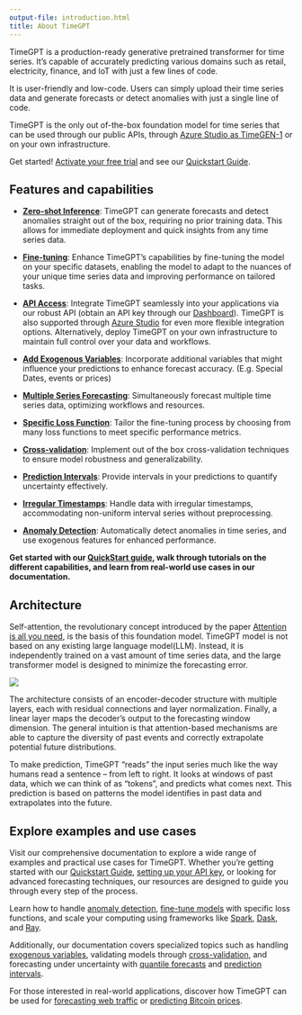 ```yaml
---
output-file: introduction.html
title: About TimeGPT
---
```



TimeGPT is a production-ready generative pretrained transformer for time
series. It’s capable of accurately predicting various domains such as
retail, electricity, finance, and IoT with just a few lines of code.

It is user-friendly and low-code. Users can simply upload their time
series data and generate forecasts or detect anomalies with just a
single line of code.

TimeGPT is the only out of-the-box foundation model for time series that
can be used through our public APIs, through [Azure Studio as
TimeGEN-1](https://techcommunity.microsoft.com/t5/ai-machine-learning-blog/announcing-timegen-1-in-azure-ai-leap-forward-in-time-series/ba-p/4140446)
or on your own infrastructure.

Get started! [Activate your free
trial](https://dashboard.nixtla.io/freetrial) and see our [Quickstart
Guide](https://docs.nixtla.io/docs/getting-started-timegpt_quickstart).

## Features and capabilities

-   **[Zero-shot
    Inference](https://docs.nixtla.io/docs/capabilities-forecast-quickstart)**:
    TimeGPT can generate forecasts and detect anomalies straight out of
    the box, requiring no prior training data. This allows for immediate
    deployment and quick insights from any time series data.

-   **[Fine-tuning](https://docs.nixtla.io/docs/tutorials-fine_tuning)**:
    Enhance TimeGPT’s capabilities by fine-tuning the model on your
    specific datasets, enabling the model to adapt to the nuances of
    your unique time series data and improving performance on tailored
    tasks.

-   **[API Access](https://dashboard.nixtla.io/sign_in)**: Integrate
    TimeGPT seamlessly into your applications via our robust API (obtain
    an API key through our
    [Dashboard](https://dashboard.nixtla.io/sign_in)). TimeGPT is also
    supported through [Azure
    Studio](https://docs.nixtla.io/docs/deployment-azureai) for even
    more flexible integration options. Alternatively, deploy TimeGPT on
    your own infrastructure to maintain full control over your data and
    workflows.

-   **[Add Exogenous
    Variables](https://docs.nixtla.io/docs/tutorials-exogenous_variables)**:
    Incorporate additional variables that might influence your
    predictions to enhance forecast accuracy. (E.g. Special Dates,
    events or prices)

-   **[Multiple Series
    Forecasting](https://docs.nixtla.io/docs/tutorials-multiple_series_forecasting)**:
    Simultaneously forecast multiple time series data, optimizing
    workflows and resources.

-   **[Specific Loss
    Function](https://docs.nixtla.io/docs/tutorials-fine_tuning_with_a_specific_loss_function)**:
    Tailor the fine-tuning process by choosing from many loss functions
    to meet specific performance metrics.

-   **[Cross-validation](https://docs.nixtla.io/docs/tutorials-cross_validation)**:
    Implement out of the box cross-validation techniques to ensure model
    robustness and generalizability.

-   **[Prediction
    Intervals](https://docs.nixtla.io/docs/tutorials-prediction_intervals)**:
    Provide intervals in your predictions to quantify uncertainty
    effectively.

-   **[Irregular
    Timestamps](https://docs.nixtla.io/docs/capabilities-forecast-irregular_timestamps)**:
    Handle data with irregular timestamps, accommodating non-uniform
    interval series without preprocessing.

-   **[Anomaly
    Detection](https://docs.nixtla.io/docs/tutorials-anomaly_detection)**:
    Automatically detect anomalies in time series, and use exogenous
    features for enhanced performance.

**Get started with our [QuickStart
guide](https://docs.nixtla.io/docs/getting-started-timegpt_quickstart),
walk through tutorials on the different capabilities, and learn from
real-world use cases in our documentation.**

## Architecture

Self-attention, the revolutionary concept introduced by the paper
[Attention is all you need](https://arxiv.org/abs/1706.03762), is the
basis of this foundation model. TimeGPT model is not based on any
existing large language model(LLM). Instead, it is independently trained
on a vast amount of time series data, and the large transformer model is
designed to minimize the forecasting error.

<img src="https://github.com/Nixtla/nixtla/blob/main/nbs/img/timegpt_archi.png?raw=true" />

The architecture consists of an encoder-decoder structure with multiple
layers, each with residual connections and layer normalization. Finally,
a linear layer maps the decoder’s output to the forecasting window
dimension. The general intuition is that attention-based mechanisms are
able to capture the diversity of past events and correctly extrapolate
potential future distributions.

To make prediction, TimeGPT “reads” the input series much like the way
humans read a sentence – from left to right. It looks at windows of past
data, which we can think of as “tokens”, and predicts what comes next.
This prediction is based on patterns the model identifies in past data
and extrapolates into the future.

## Explore examples and use cases

Visit our comprehensive documentation to explore a wide range of
examples and practical use cases for TimeGPT. Whether you’re getting
started with our [Quickstart
Guide](https://docs.nixtla.io/docs/getting-started-timegpt_quickstart),
[setting up your API
key](https://docs.nixtla.io/docs/getting-started-setting_up_your_api_key),
or looking for advanced forecasting techniques, our resources are
designed to guide you through every step of the process.

Learn how to handle [anomaly
detection](https://docs.nixtla.io/docs/capabilities-anomaly-detection-quickstart),
[fine-tune
models](https://docs.nixtla.io/docs/tutorials-fine_tuning_with_a_specific_loss_function)
with specific loss functions, and scale your computing using frameworks
like [Spark](https://docs.nixtla.io/docs/tutorials-spark),
[Dask](https://docs.nixtla.io/docs/tutorials-dask), and
[Ray](https://docs.nixtla.io/docs/tutorials-ray).

Additionally, our documentation covers specialized topics such as
handling [exogenous
variables](https://docs.nixtla.io/docs/tutorials-exogenous_variables),
validating models through
[cross-validation](https://docs.nixtla.io/docs/tutorials-cross_validation),
and forecasting under uncertainty with [quantile
forecasts](https://docs.nixtla.io/docs/tutorials-quantile_forecasts) and
[prediction
intervals](https://docs.nixtla.io/docs/tutorials-prediction_intervals).

For those interested in real-world applications, discover how TimeGPT
can be used for [forecasting web
traffic](https://docs.nixtla.io/docs/use-cases-forecasting_web_traffic)
or [predicting Bitcoin
prices](https://docs.nixtla.io/docs/use-cases-bitcoin_price_prediction).

